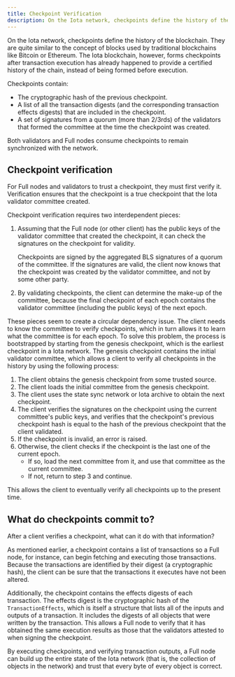 ```yaml
---
title: Checkpoint Verification
description: On the Iota network, checkpoints define the history of the blockchain. Checkpoint verification is how Full nodes and other clients guarantee their state is exactly the same as the Iota network.
---
```


On the Iota network, checkpoints define the history of the blockchain. They are quite similar to the concept of blocks used by traditional blockchains like Bitcoin or Ethereum. The Iota blockchain, however, forms checkpoints after transaction execution has already happened to provide a certified history of the chain, instead of being formed before execution.

Checkpoints contain:

- The cryptographic hash of the previous checkpoint.
- A list of all the transaction digests (and the corresponding transaction effects digests) that are included in the checkpoint.
- A set of signatures from a quorum (more than 2/3rds) of the validators that formed the committee at the time the checkpoint was created.

Both validators and Full nodes consume checkpoints to remain synchronized with the network.

## Checkpoint verification

For Full nodes and validators to trust a checkpoint, they must first verify it. Verification ensures that the checkpoint is a true checkpoint that the Iota validator committee created.

Checkpoint verification requires two interdependent pieces:

1. Assuming that the Full node (or other client) has the public keys of the validator committee that created the checkpoint, it can check the signatures on the checkpoint for validity.

    Checkpoints are signed by the aggregated BLS signatures of a quorum of the committee.
    If the signatures are valid, the client now knows that the checkpoint was created by the validator committee, and not by some other party.

1. By validating checkpoints, the client can determine the make-up of the committee, because the final checkpoint of each epoch contains the validator committee (including the public keys) of the next epoch.

These pieces seem to create a circular dependency issue. The client needs to know the committee to verify checkpoints, which in turn allows it to learn what the committee is for each epoch. To solve this problem, the process is bootstrapped by starting from the genesis checkpoint, which is the earliest checkpoint in a Iota network. The genesis checkpoint contains the initial validator committee, which allows a client to verify all checkpoints in the history by using the following process:

1. The client obtains the genesis checkpoint from some trusted source.
1. The client loads the initial committee from the genesis checkpoint.
1. The client uses the state sync network or Iota archive to obtain the next checkpoint.
1. The client verifies the signatures on the checkpoint using the current committee's public keys, and verifies that the checkpoint's previous checkpoint hash is equal to the hash of the previous checkpoint that the client validated.
1. If the checkpoint is invalid, an error is raised.
1. Otherwise, the client checks if the checkpoint is the last one of the current epoch.
    - If so, load the next committee from it, and use that committee as the current committee.
    - If not, return to step 3 and continue.

This allows the client to eventually verify all checkpoints up to the present time.

## What do checkpoints commit to?

After a client verifies a checkpoint, what can it do with that information?

As mentioned earlier, a checkpoint contains a list of transactions so a Full node, for instance, can begin fetching and executing those transactions. Because the transactions are identified by their digest (a cryptographic hash), the client can be sure that the transactions it executes have not been altered.

Additionally, the checkpoint contains the effects digests of each transaction. The effects digest is the cryptographic hash of the `TransactionEffects`, which is itself a structure that lists all of the inputs and outputs of a transaction. It includes the digests of all objects that were written by the transaction.
This allows a Full node to verify that it has obtained the same execution results as those that the validators attested to when signing the checkpoint.

By executing checkpoints, and verifying transaction outputs, a Full node can build up the entire state of the Iota network (that is, the collection of objects in the network) and trust that every byte of every object is correct.
